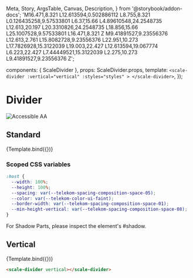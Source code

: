   Meta,
  Story,
  ArgsTable,
  Canvas,
  Description,
} from '@storybook/addon-docs';
  'M16.471,8.321 L12.613594,0.502886112 L8.755,8.321 L0.126435258,9.57533801 L6.37,15.66 L4.89610548,24.2548735 L12.613,20.197 L20.3310826,24.2548735 L18.856,15.66 L25.1007528,9.57533801 L16.471,8.321 Z M9.41891527,9.23556376 L12.613,2.761 L15.8082728,9.23556376 L22.951,10.273 L17.7826928,15.3122039 L19.003,22.427 L12.613594,19.067774 L6.223,22.427 L7.44449521,15.3122039 L2.275,10.273 L9.41891527,9.23556376 Z';

<Meta title="Components/Divider" component={ScaleDivider} argTypes={{}} />

  components: { ScaleDivider },
  props: ScaleDivider.props,
  template: `
    <scale-divider
      :vertical="vertical"
      :styles="styles"
    >
    </scale-divider>
  `,
});

<div
  style={{
    display: 'inline-flex',
    alignItems: 'center',
    justifyContent: 'space-between',
    width: '100%',
  }}
>
  <h1>Divider</h1>
  <img src="assets/aa.png" alt="Accessible AA" />
</div>

## Standard

<Canvas withSource="none">
  <Story name="Standard" args={{}}>
    {Template.bind({})}
  </Story>
</Canvas>

<ArgsTable story="Standard" />

### Scoped CSS variables

```css
:host {
  --width: 100%;
  --height: 100%;
  --spacing: var(--telekom-spacing-composition-space-05);
  --color: var(--telekom-color-ui-faint);
  --border-width: var(--telekom-spacing-composition-space-01);
  --min-height-vertical: var(--telekom-spacing-composition-space-08);
}
```

For Shadow Parts, please inspect the element's #shadow.

## Vertical

<Canvas withSource="none">
  <Story
    name="Vertical"
    args={{
      vertical: true,
      styles: `
        .divider--vertical {
          height: 150px !important
        }`,
    }}
  >
    {Template.bind({})}
  </Story>
</Canvas>

```html
<scale-divider vertical></scale-divider>
```
